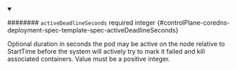 
<details className="config-field" data-expandable="false" open>
<summary>

######## `activeDeadlineSeconds` <span className="config-field-required" data-required="false">required</span> <span className="config-field-type">integer</span> <span className="config-field-default"></span> <span className="config-field-enum"></span> {#controlPlane-coredns-deployment-spec-template-spec-activeDeadlineSeconds}

Optional duration in seconds the pod may be active on the node relative to
StartTime before the system will actively try to mark it failed and kill associated containers.
Value must be a positive integer.

</summary>



</details>
